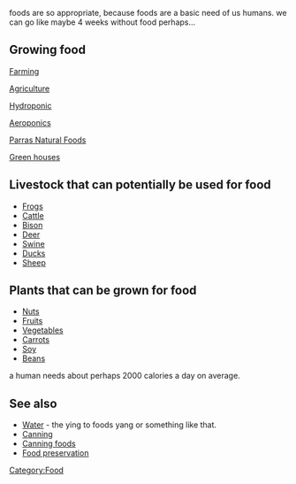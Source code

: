 foods are so appropriate, because foods are a basic need of us humans. we can go like maybe 4 weeks without food perhaps...

==Growing food==
[[Farming]]

[[Agriculture]]

[[Hydroponic]]

[[Aeroponics]]

[[Parras Natural Foods]]

[[Green houses]]

==Livestock that can potentially be used for food==
* [[Frogs]]
* [[Cattle]]
* [[Bison]]
* [[Deer]]
* [[Swine]]
* [[Ducks]]
* [[Sheep]]

==Plants that can be grown for food==
* [[Nuts]]
* [[Fruits]]
* [[Vegetables]] 
* [[Carrots]]
* [[Soy]]
* [[Beans]]


a human needs about perhaps 2000 calories a day on average.

==See also==
* [[Water]] - the ying to foods yang or something like that.
* [[Canning]]
* [[Canning foods]]
* [[Food preservation]]

[[Category:Food]]